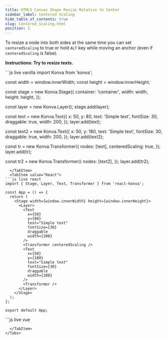 ---
title: HTML5 Canvas Shape Resize Relative to Center
sidebar_label: Centered Scaling
hide_table_of_contents: true
slug: Centered_Scaling.html
position: 2
---

To resize a node into both sides at the same time you can set `centeredScaling` to true or hold `ALT` key while moving an anchor (even if `centeredScaling` is false).

**Instructions: Try to resize texts.**


<Tabs>
  <TabItem value="Vanilla" default>
```js live vanilla
import Konva from 'konva';

const width = window.innerWidth;
const height = window.innerHeight;

const stage = new Konva.Stage({
container: 'container',
width: width,
height: height,
});

const layer = new Konva.Layer();
stage.add(layer);

const text = new Konva.Text({
x: 50,
y: 80,
text: 'Simple text',
fontSize: 30,
draggable: true,
width: 200,
});
layer.add(text);

const text2 = new Konva.Text({
x: 50,
y: 180,
text: 'Simple text',
fontSize: 30,
draggable: true,
width: 200,
});
layer.add(text2);

const tr = new Konva.Transformer({
nodes: [text],
centeredScaling: true,
});
layer.add(tr);

const tr2 = new Konva.Transformer({
nodes: [text2],
});
layer.add(tr2);

````
  </TabItem>
  <TabItem value="React">
```js live react
import { Stage, Layer, Text, Transformer } from 'react-konva';

const App = () => {
  return (
    <Stage width={window.innerWidth} height={window.innerHeight}>
      <Layer>
        <Text
          x={50}
          y={80}
          text="Simple text"
          fontSize={30}
          draggable
          width={200}
        />
        <Transformer centeredScaling />
        <Text
          x={50}
          y={180}
          text="Simple text"
          fontSize={30}
          draggable
          width={200}
        />
        <Transformer />
      </Layer>
    </Stage>
  );
};

export default App;
````

  </TabItem>
  <TabItem value="Vue">
```js live vue
<template>
  <v-stage :config="stageSize">
    <v-layer>
      <v-text :config="textConfig1" />
      <v-transformer :config="transformerConfig1" />
      <v-text :config="textConfig2" />
      <v-transformer :config="transformerConfig2" />
    </v-layer>
  </v-stage>
</template>

<script setup>
const stageSize = {
  width: window.innerWidth,
  height: window.innerHeight
};

const textConfig1 = {
  x: 50,
  y: 80,
  text: 'Simple text',
  fontSize: 30,
  draggable: true,
  width: 200
};

const textConfig2 = {
  x: 50,
  y: 180,
  text: 'Simple text', 
  fontSize: 30,
  draggable: true,
  width: 200
};

const transformerConfig1 = {
  centeredScaling: true
};

const transformerConfig2 = {};
</script>

```
  </TabItem>
</Tabs>
```
